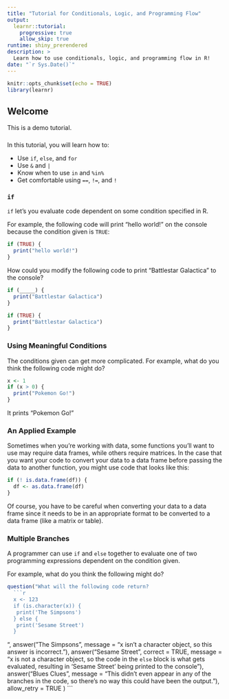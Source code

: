 ```yaml
---
title: "Tutorial for Conditionals, Logic, and Programming Flow"
output:
  learnr::tutorial:
    progressive: true
    allow_skip: true
runtime: shiny_prerendered
description: >
  Learn how to use conditionals, logic, and programming flow in R!
date: "`r Sys.Date()`"
---
```


```r
knitr::opts_chunk$set(echo = TRUE)
library(learnr)
```

## Welcome

This is a demo tutorial. 

###

In this tutorial, you will learn how to:

  * Use `if`, `else`, and `for`
  * Use `&` and `|`
  * Know when to use `in` and `%in%`
  * Get comfortable using `==`, `!=`, and `!`

### `if` 

`if` let's you evaluate code dependent on some condition specified in R. 

For example, the following code will print "hello world!" on the console because the condition given is `TRUE`:

```r
if (TRUE) { 
  print("hello world!") 
}
```

How could you modify the following code to print "Battlestar Galactica" to the console?

```r
if (_____) {
  print("Battlestar Galactica")
}
```

```r
if (TRUE) {
  print("Battlestar Galactica")
}
```

### Using Meaningful Conditions

The conditions given can get more complicated.  For example, what do you think the following code might do?

```r
x <- 1
if (x > 0) {
  print("Pokemon Go!")
}
```

It prints "Pokemon Go!"

### An Applied Example 

Sometimes when you're working with data, some functions you'll want to use may require data frames, while others require matrices.  In the case that you want your code to convert your data to a data frame before passing the data to another function, you might use code that looks like this: 

```r
if (! is.data.frame(df)) {
  df <- as.data.frame(df)
}
```

Of course, you have to be careful when converting your data to a data frame since it needs to be in an appropriate format to be converted to a data frame (like a matrix or table).  

### Multiple Branches 

A programmer can use `if` and `else` together to evaluate one of two programming expressions dependent on the condition given. 

For example, what do you think the following might do? 

```r
question("What will the following code return? 
  ```r
  x <- 123
  if (is.character(x)) {
   print('The Simpsons')
  } else {
   print('Sesame Street')
  }
  ```
",
         answer("The Simpsons", message = "x isn't a character object, so this answer is incorrect."),
         answer("Sesame Street", correct = TRUE, message = "x is not a character object, so the code in the `else` block is what gets evaluated, resulting in 'Sesame Street' being printed to the console"),
         answer("Blues Clues", message = "This didn't even appear in any of the branches in the code, so there's no way this could have been the output."),
         allow_retry = TRUE
)
```